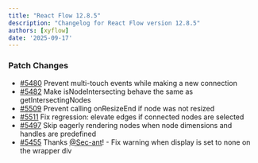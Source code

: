 ```yaml
---
title: "React Flow 12.8.5"
description: "Changelog for React Flow version 12.8.5"
authors: [xyflow]
date: '2025-09-17'
---
```

### Patch Changes
-   [#5480](https://github.com/xyflow/xyflow/pull/5480) Prevent multi-touch events while making a new connection
-   [#5482](https://github.com/xyflow/xyflow/pull/5482) Make isNodeIntersecting behave the same as getIntersectingNodes
-   [#5509](https://github.com/xyflow/xyflow/pull/5509) Prevent calling onResizeEnd if node was not resized
-   [#5511](https://github.com/xyflow/xyflow/pull/5511) Fix regression: elevate edges if connected nodes are selected
-   [#5497](https://github.com/xyflow/xyflow/pull/5497) Skip eagerly rendering nodes when node dimensions and handles are predefined
-   [#5455](https://github.com/xyflow/xyflow/pull/5455) Thanks [@Sec-ant](https://github.com/Sec-ant)! - Fix warning when display is set to none on the wrapper div

